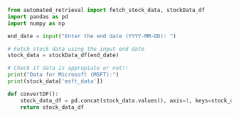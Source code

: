 ```python
from automated_retrieval import fetch_stock_data, stockData_df
import pandas as pd 
import numpy as np
```


```python
end_date = input("Enter the end date (YYYY-MM-DD): ")

# Fetch stock data using the input end date
stock_data = stockData_df(end_date)

# Check if data is appropiate or not!!
print("Data for Microsoft (MSFT):")
print(stock_data['msft_data'])

```

```python
def convertDF():
    stock_data_df = pd.concat(stock_data.values(), axis=1, keys=stock_data.keys())
    return stock_data_df
```
